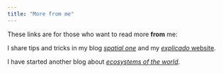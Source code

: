 ```yaml
---
title: "More from me"
---
```


These links are for those who want to read more **from** me:

I share tips and tricks in my blog [_spatial one_](https://jrfep.quarto.pub/the-spatial-one/) and my [_explicado_ website](https://jrfep.quarto.pub/explicado/).

I have started another blog about [_ecosystems of the world_](https://jrfep.quarto.pub/ecosystems-of-the-world/).



